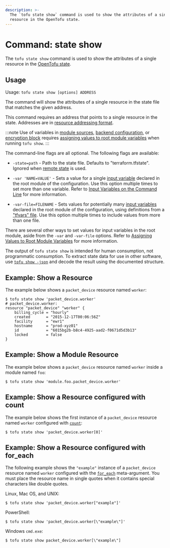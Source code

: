 ```yaml
---
description: >-
  The `tofu state show` command is used to show the attributes of a single
  resource in the OpenTofu state.
---
```


# Command: state show

The `tofu state show` command is used to show the attributes of a
single resource in the
[OpenTofu state](../../../language/state/index.mdx).

## Usage

Usage: `tofu state show [options] ADDRESS`

The command will show the attributes of a single resource in the
state file that matches the given address.

This command requires an address that points to a single resource in the
state. Addresses are
in [resource addressing format](../../../cli/state/resource-addressing.mdx).

:::note
Use of variables in [module sources](../../../language/modules/sources.mdx#support-for-variable-and-local-evaluation),
[backend configuration](../../../language/settings/backends/configuration.mdx#variables-and-locals),
or [encryption block](../../../language/state/encryption.mdx#configuration)
requires [assigning values to root module variables](../../../language/values/variables.mdx#assigning-values-to-root-module-variables)
when running `tofu show`.
:::

The command-line flags are all optional. The following flags are available:

* `-state=path` - Path to the state file. Defaults to "terraform.tfstate".
  Ignored when [remote state](../../../language/state/remote.mdx) is used.

* `-var 'NAME=VALUE'` - Sets a value for a single
  [input variable](../../../language/values/variables.mdx) declared in the
  root module of the configuration. Use this option multiple times to set
  more than one variable. Refer to
  [Input Variables on the Command Line](../plan.mdx#input-variables-on-the-command-line) for more information.

* `-var-file=FILENAME` - Sets values for potentially many
  [input variables](../../../language/values/variables.mdx) declared in the
  root module of the configuration, using definitions from a
  ["tfvars" file](../../../language/values/variables.mdx#variable-definitions-tfvars-files).
  Use this option multiple times to include values from more than one file.

There are several other ways to set values for input variables in the root
module, aside from the `-var` and `-var-file` options. Refer to
[Assigning Values to Root Module Variables](../../../language/values/variables.mdx#assigning-values-to-root-module-variables) for more information.

The output of `tofu state show` is intended for human consumption, not
programmatic consumption. To extract state data for use in other software, use
[`tofu show -json`](../../../cli/commands/show.mdx#json-output) and decode the result
using the documented structure.

## Example: Show a Resource

The example below shows a `packet_device` resource named `worker`:

```
$ tofu state show 'packet_device.worker'
# packet_device.worker:
resource "packet_device" "worker" {
    billing_cycle = "hourly"
    created       = "2015-12-17T00:06:56Z"
    facility      = "ewr1"
    hostname      = "prod-xyz01"
    id            = "6015bg2b-b8c4-4925-aad2-f0671d5d3b13"
    locked        = false
}
```

## Example: Show a Module Resource

The example below shows a `packet_device` resource named `worker` inside a module named `foo`:

```shell
$ tofu state show 'module.foo.packet_device.worker'
```

## Example: Show a Resource configured with count

The example below shows the first instance of a `packet_device` resource named `worker` configured with
[`count`](../../../language/meta-arguments/count.mdx):

```shell
$ tofu state show 'packet_device.worker[0]'
```

## Example: Show a Resource configured with for_each

The following example shows the `"example"` instance of a `packet_device` resource named `worker` configured with the [`for_each`](../../../language/meta-arguments/for_each.mdx) meta-argument. You must place the resource name in single quotes when it contains special characters like double quotes.

Linux, Mac OS, and UNIX:

```shell
$ tofu state show 'packet_device.worker["example"]'
```

PowerShell:

```shell
$ tofu state show 'packet_device.worker[\"example\"]'
```

Windows `cmd.exe`:

```shell
$ tofu state show packet_device.worker[\"example\"]
```
